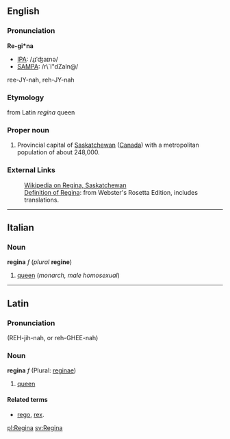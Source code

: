 ==English==
===Pronunciation===

'''Re-gi*na'''
*[[IPA]]: /ɻɪˈʤaɪnə/
*[[SAMPA]]: /r\`I"dZaIn@/
ree-JY-nah, reh-JY-nah

===Etymology===

from Latin ''regina'' queen

===Proper noun===
#Provincial capital of [[Saskatchewan]] ([[Canada]]) with a metropolitan population of about 248,000.

===External Links===

:[[wikipedia:en:Regina, Saskatchewan|Wikipedia on Regina, Saskatchewan]]
:[http://www.websters-online-dictionary.org/definition/english/re/regina.html Definition of Regina]: from Webster's Rosetta Edition, includes translations.

----
==Italian==
===Noun===
'''regina''' ''f'' (''plural'' '''regine''')

#[[queen]] (''monarch, male homosexual'')

----
==Latin==
===Pronunciation===

(REH-jih-nah, or reh-GHEE-nah)
===Noun===
'''regina''' ''f'' (Plural: [[reginae]])

#[[queen]]

====Related terms====
*[[rego]], [[rex]].

[[pl:Regina]]
[[sv:Regina]]